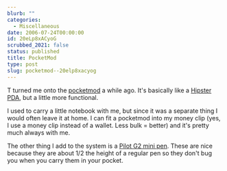 ```yaml
---
blurb: ""
categories:
  - Miscellaneous
date: 2006-07-24T00:00:00
id: 20eLp8xACyoG
scrubbed_2021: false
status: published
title: PocketMod
type: post
slug: pocketmod--20elp8xacyog
---
```


T turned me onto the [pocketmod](http://www.pocketmod.com/) a while ago. It's basically like a
[Hipster PDA](http://www.43folders.com/2004/09/03/introducing-the-hipster-pda/), but a little more functional. 

I used to carry a little notebook with me, but since it was a separate thing I would often leave it at home. I can fit a pocketmod into my money clip (yes, I use a money clip instead of a wallet. Less bulk = better) and it's pretty much always with me. 

The other thing I add to the system is a [Pilot G2 mini pen](http://www.pilotpen.us/detail.asp?PenID=77).
These are nice because they are about 1/2 the height of a regular
pen so they don't bug you when you carry them in your pocket.